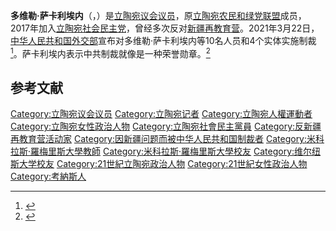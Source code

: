 '''多维勒·萨卡利埃内'''（{{lang-lt|Dovilė Šakalienė}}，{{bd|1978年|12月1日|}}）是[[立陶宛议会|立陶宛议会]][[议员|议员]]，原[[立陶宛农民和绿党联盟|立陶宛农民和绿党联盟]]成员，2017年加入[[立陶宛社会民主党|立陶宛社会民主党]]，曾经多次反对[[新疆再教育营|新疆再教育营]]。2021年3月22日，[[中华人民共和国外交部|中华人民共和国外交部]]宣布对多维勒·萨卡利埃内等10名人员和4个实体实施制裁<ref>{{Cite web|title=外交部发言人宣布中方对欧盟有关机构和人员实施制裁|url=https://www.fmprc.gov.cn/web/fyrbt_673021/dhdw_673027/t1863102.shtml|accessdate=2021-03-23|work=|publisher=中华人民共和国外交部|archive-date=2021-11-04|archive-url=https://web.archive.org/web/20211104042809/https://www.fmprc.gov.cn/web/fyrbt_673021/dhdw_673027/t1863102.shtml|dead-url=no}}</ref>。萨卡利埃内表示中共制裁就像是一种荣誉勋章。<ref>{{cite news |author1=郑崇生 |title=专访立陶宛议员：被中共制裁表示我做对了 |url=https://www.rfa.org/mandarin/yataibaodao/junshiwaijiao/rc-04162021110935.html |accessdate=2021-04-20 |agency=自由亚洲电台 |date=2021-04-16 |archive-date=2021-04-23 |archive-url=https://web.archive.org/web/20210423010919/https://www.rfa.org/mandarin/yataibaodao/junshiwaijiao/rc-04162021110935.html |dead-url=no }}</ref>

== 参考文献 ==
{{reflist}}
{{立陶宛小作品}}
{{DEFAULTSORT:Šakalienė, Dovilė}}
[[Category:立陶宛议会议员|Category:立陶宛议会议员]]
[[Category:立陶宛记者|Category:立陶宛记者]]
[[Category:立陶宛人權運動者|Category:立陶宛人權運動者]]
[[Category:立陶宛女性政治人物|Category:立陶宛女性政治人物]]
[[Category:立陶宛社會民主黨員|Category:立陶宛社會民主黨員]]
[[Category:反新疆再教育营活动家|Category:反新疆再教育营活动家]]
[[Category:因新疆问题而被中华人民共和国制裁者|Category:因新疆问题而被中华人民共和国制裁者]]
[[Category:米科拉斯·羅梅里斯大學教師|Category:米科拉斯·羅梅里斯大學教師]]
[[Category:米科拉斯·羅梅里斯大學校友|Category:米科拉斯·羅梅里斯大學校友]]
[[Category:维尔纽斯大学校友|Category:维尔纽斯大学校友]]
[[Category:21世紀立陶宛政治人物|Category:21世紀立陶宛政治人物]]
[[Category:21世紀女性政治人物|Category:21世紀女性政治人物]]
[[Category:考納斯人|Category:考納斯人]]